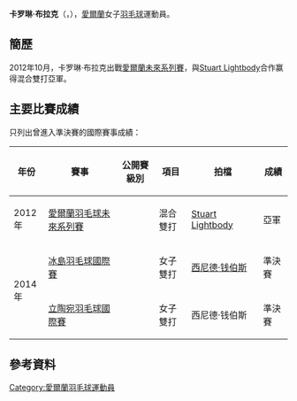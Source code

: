 {{noteTA|G1=Badminton}}
{{Infobox 羽球選手
| playername              = 卡罗琳·布拉克<br/>{{lang|ga|Caroline Black}}
| image                   = 
| size                    = 
| caption                 = 
| birth_name              = 
| date_of_birth           = {{birth_date_and_age|1994|3|4}}
| place_of_birth          = {{IRL}}[[利斯本|利斯本]]
| height                  = 
| weight                  = 
| event                   = 女子單打、女子雙打、混合雙打
| country                 = {{IRL}}
| years_active            = 
| handedness              = 
| coach                   = 
| highest_ranking         = 第100位（女雙-[[西尼德·钱伯斯|钱伯斯]]）
| date_of_highest_ranking = 2014年7月3日<ref>[http://bwfcontent.tournamentsoftware.com/ranking/category.aspx?id=7137&category=475&p=4&ps=25 BWF World Rankings - BWF世界排名榜 - Women's Doubles - Ranking week: 7/3/2014]{{en}}</ref><ref name="ranking">[http://bwfcontent.tournamentsoftware.com/ranking/player.aspx?id=7498&player=284068 BWF World Ranking - Ranking of Caroline BLACK (87238)]{{en}}</ref>
| current_ranking         = 未有排名
| date_of_current_ranking = 
| played                  = 2勝–6負（女單）<br/>9勝–26負（女雙）<br/>14勝–16負（混雙）
| titles                  = 
| bwf_profile             = 42BEAC38-D97E-4E92-867C-1DE358F2D5D5
| bwf_id                  = 87238
| updated                 = 2015年8月7日
}}
{{MedalTableTop}}
{{MedalSport | 女子[[羽毛球|羽毛球]]}}
{{MedalCountry | {{IRL}}}}
{{MedalBottom}}
'''卡罗琳·布拉克'''（{{lang-ga|'''Caroline Black'''}}，{{bd|1994年|3月4日}}），[[愛爾蘭|愛爾蘭]]女子[[羽毛球|羽毛球]]運動員。

==簡歷==
2012年10月，卡罗琳·布拉克出戰[[2012年愛爾蘭羽毛球未來系列賽|愛爾蘭未來系列賽]]，與[[Stuart_Lightbody|Stuart Lightbody]]合作赢得混合雙打亞軍。

==主要比賽成績==
只列出曾進入準決賽的國際賽事成績：
{| class=wikitable style="text-align:center; font-size:small;" 
!width="50"|年份
!width="180"|賽事
!width="80"|公開賽級別
!width="60"|項目
!width="140"|拍檔
!width="50"|成績
|-
!rowspan="1"|2012年
|[[2012年愛爾蘭羽毛球未來系列賽|愛爾蘭羽毛球未來系列賽]]
|{{BWFFS}}
|混合雙打
|[[Stuart_Lightbody|Stuart Lightbody]]
|bgcolor="silver"|亞軍
|-
!rowspan="2"|2014年
|[[2014年冰島羽毛球國際賽|冰島羽毛球國際賽]]
|{{BWFIS}}
|女子雙打
|[[西尼德·钱伯斯|西尼德·钱伯斯]]
|bgcolor="#b8860b"|準決賽
|-
|[[2014年立陶宛羽毛球國際賽|立陶宛羽毛球國際賽]]
|{{BWFFS}}
|女子雙打
|西尼德·钱伯斯
|bgcolor="#b8860b"|準決賽
|}
{{BWF賽事級別索引}}

==參考資料==
{{Reflist}}

{{DEFAULTSORT:Black, Caroline}}
[[Category:愛爾蘭羽毛球運動員|Category:愛爾蘭羽毛球運動員]]